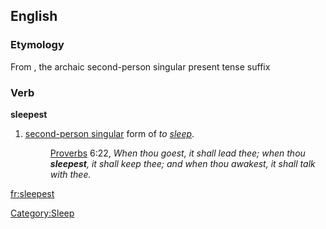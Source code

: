 ==English==
===Etymology===
From {{suffix|sleep|est}}, the archaic second-person singular present tense suffix

===Verb===
'''sleepest'''

# {{archaic}} [[second-person singular]] form of ''to [[sleep]]''.
#:{{RQ:Authorized Version}} [[Proverbs]] 6:22, ''When thou goest, it shall lead thee; when thou '''sleepest''', it shall keep thee; and when thou awakest, it shall talk with thee.''

[[Category:Sleep]]

[[fr:sleepest]]